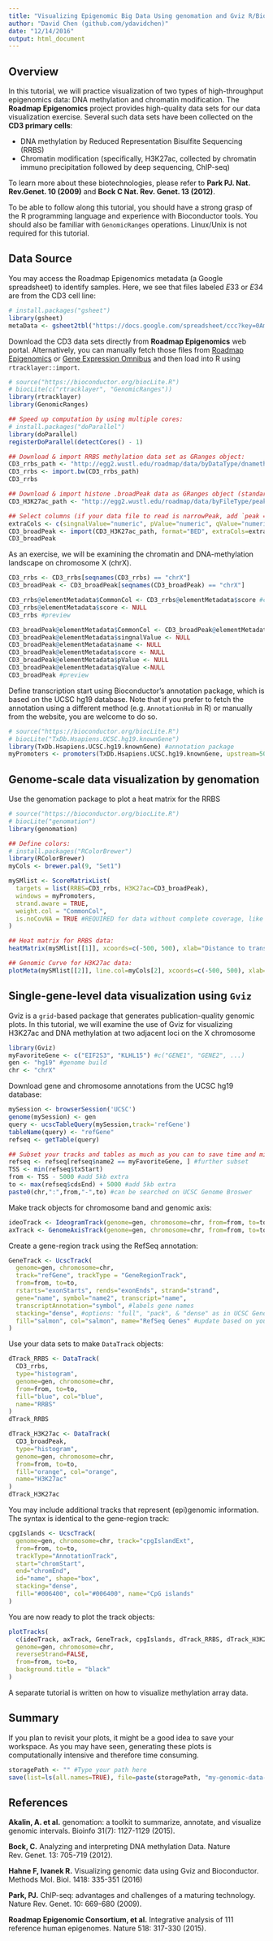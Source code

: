 ```yaml
---
title: "Visualizing Epigenomic Big Data Using genomation and Gviz R/Bioconductor packages"
author: "David Chen (github.com/ydavidchen)"
date: "12/14/2016"
output: html_document
---
```


## Overview

In this tutorial, we will practice visualization of two types of high-throughput epigenomics data: DNA methylation and chromatin modification. The **Roadmap Epigenomics** project provides high-quality data sets for our data visualization exercise. Several such data sets have been collected on the **CD3 primary cells**:

* DNA methylation by Reduced Representation Bisulfite Sequencing (RRBS)
* Chromatin modification (specifically, H3K27ac, collected by chromatin immuno precipitation followed by deep sequencing, ChIP-seq)

To learn more about these biotechnologies, please refer to **Park PJ. Nat. Rev.Genet. 10 (2009)** and **Bock C Nat. Rev. Genet. 13 (2012)**. 

To be able to follow along this tutorial, you should have a strong grasp of the R programming language and experience with Bioconductor tools. You should also be familiar with `GenomicRanges` operations. Linux/Unix is not required for this tutorial.

## Data Source

You may access the Roadmap Epigenomics metadata (a Google spreadsheet) to identify samples. Here, we see that files labeled $E33$ or $E34$ are from the CD3 cell line:

```r
# install.packages("gsheet")
library(gsheet)
metaData <- gsheet2tbl("https://docs.google.com/spreadsheet/ccc?key=0Am6FxqAtrFDwdHU1UC13ZUxKYy1XVEJPUzV6MEtQOXc&usp=sharing#gid=15")
```

Download the CD3 data sets directly from **Roadmap Epigenomics** web portal. Alternatively, you can manually fetch those files from [Roadmap Epigenomics](http://egg2.wustl.edu/roadmap/web_portal/) or [Gene Expression Omnibus](https://www.ncbi.nlm.nih.gov/geo/roadmap/epigenomics/) and then load into R using `rtracklayer::import`.

```r
# source("https://bioconductor.org/biocLite.R")
# biocLite(c("rtracklayer", "GenomicRanges"))
library(rtracklayer)
library(GenomicRanges)

## Speed up computation by using multiple cores:
# install.packages("doParallel")
library(doParallel)
registerDoParallel(detectCores() - 1)

## Download & import RRBS methylation data set as GRanges object:
CD3_rrbs_path <- "http://egg2.wustl.edu/roadmap/data/byDataType/dnamethylation/RRBS/FractionalMethylation_bigwig/E033_RRBS_FractionalMethylation.bigwig"
CD3_rrbs <- import.bw(CD3_rrbs_path)
CD3_rrbs

## Download & import histone .broadPeak data as GRanges object (standard approach):
CD3_H3K27ac_path <- "http://egg2.wustl.edu/roadmap/data/byFileType/peaks/consolidated/broadPeak/E034-H3K27ac.broadPeak.gz"

## Select columns (if your data file to read is narrowPeak, add `peak = "integer"` to the vector):
extraCols <- c(singnalValue="numeric", pValue="numeric", qValue="numeric")
CD3_broadPeak <- import(CD3_H3K27ac_path, format="BED", extraCols=extraCols)
CD3_broadPeak
```

As an exercise, we will be examining the chromatin and DNA-methylation landscape on chromosome X (chrX). 

```r
CD3_rrbs <- CD3_rrbs[seqnames(CD3_rrbs) == "chrX"]
CD3_broadPeak <- CD3_broadPeak[seqnames(CD3_broadPeak) == "chrX"]

CD3_rrbs@elementMetadata$CommonCol <- CD3_rrbs@elementMetadata$score #common column
CD3_rrbs@elementMetadata$score <- NULL
CD3_rrbs #preview

CD3_broadPeak@elementMetadata$CommonCol <- CD3_broadPeak@elementMetadata$singnalValue #common column
CD3_broadPeak@elementMetadata$singnalValue <- NULL
CD3_broadPeak@elementMetadata$name <- NULL
CD3_broadPeak@elementMetadata$score <- NULL
CD3_broadPeak@elementMetadata$pValue <- NULL
CD3_broadPeak@elementMetadata$qValue <-NULL
CD3_broadPeak #preview
```

Define transcription start using Bioconductor's annotation package, which is based on the UCSC hg19 database. Note that if you prefer to fetch the annotation using a different method (e.g. `AnnotationHub` in R) or manually from the website, you are welcome to do so.

```r
# source("https://bioconductor.org/biocLite.R")
# biocLite("TxDb.Hsapiens.UCSC.hg19.knownGene")
library(TxDb.Hsapiens.UCSC.hg19.knownGene) #annotation package
myPromoters <- promoters(TxDb.Hsapiens.UCSC.hg19.knownGene, upstream=500, downstream=500) #adjust as necessary
```

## Genome-scale data visualization by genomation

Use the genomation package to plot a heat matrix for the RRBS 

```r
# source("https://bioconductor.org/biocLite.R")
# biocLite("genomation")
library(genomation)

## Define colors:
# install.packages("RColorBrewer")
library(RColorBrewer)
myCols <- brewer.pal(9, "Set1")

mySMlist <- ScoreMatrixList(
  targets = list(RRBS=CD3_rrbs, H3K27ac=CD3_broadPeak), 
  windows = myPromoters,
  strand.aware = TRUE, 
  weight.col = "CommonCol",
  is.noCovNA = TRUE #REQUIRED for data without complete coverage, like methylation
)

## Heat matrix for RRBS data:
heatMatrix(mySMlist[[1]], xcoords=c(-500, 500), xlab="Distance to transcription start (bp)", main = "chrX 5mC methylation by RRBS in CD3")

## Genomic Curve for H3K27ac data:
plotMeta(mySMlist[[2]], line.col=myCols[2], xcoords=c(-500, 500), xlab="Distance to transcription start (bp)", main="chrX H3K27ac by ChIP-seq in CD3")
```

## Single-gene-level data visualization using `Gviz`

Gviz is a `grid`-based package that generates publication-quality genomic plots. In this tutorial, we will examine the use of Gviz for visualizing H3K27ac and DNA methylation at two adjacent loci on the X chromosome

```r
library(Gviz)
myFavoriteGene <- c("EIF2S3", "KLHL15") #c("GENE1", "GENE2", ...)
gen <- "hg19" #genome build
chr <- "chrX"
```

Download gene and chromosome annotations from the UCSC hg19 database:

```r
mySession <- browserSession('UCSC')
genome(mySession) <- gen
query <- ucscTableQuery(mySession,track='refGene')
tableName(query) <- "refGene"
refseq <- getTable(query)

## Subset your tracks and tables as much as you can to save time and minimize RStudio crashing:
refseq <- refseq[refseq$name2 == myFavoriteGene, ] #further subset
TSS <- min(refseq$txStart)
from <- TSS - 5000 #add 5kb extra 
to <- max(refseq$cdsEnd) + 5000 #add 5kb extra 
paste0(chr,":",from,"-",to) #can be searched on UCSC Genome Broswer
```

Make track objects for chromosome band and genomic axis:

```r
ideoTrack <- IdeogramTrack(genome=gen, chromosome=chr, from=from, to=to)
axTrack <- GenomeAxisTrack(genome=gen, chromosome=chr, from=from, to=to)
```

Create a gene-region track using the RefSeq annotation:

```r
GeneTrack <- UcscTrack(
  genome=gen, chromosome=chr, 
  track="refGene", trackType = "GeneRegionTrack",
  from=from, to=to,
  rstarts="exonStarts", rends="exonEnds", strand="strand",
  gene="name", symbol="name2", transcript="name", 
  transcriptAnnotation="symbol", #labels gene names
  stacking="dense", #options: "full", "pack", & "dense" as in UCSC Genome Browser
  fill="salmon", col="salmon", name="RefSeq Genes" #update based on your choice
)
```

Use your data sets to make `DataTrack` objects:

```r
dTrack_RRBS <- DataTrack(
  CD3_rrbs,
  type="histogram", 
  genome=gen, chromosome=chr,
  from=from, to=to,
  fill="blue", col="blue",
  name="RRBS"
)
dTrack_RRBS

dTrack_H3K27ac <- DataTrack(
  CD3_broadPeak,
  type="histogram", 
  genome=gen, chromosome=chr,
  from=from, to=to,
  fill="orange", col="orange",
  name="H3K27ac"
)
dTrack_H3K27ac
```

You may include additional tracks that represent (epi)genomic information. The syntax is identical to the gene-region track:

```r
cpgIslands <- UcscTrack(
  genome=gen, chromosome=chr, track="cpgIslandExt", 
  from=from, to=to,
  trackType="AnnotationTrack", 
  start="chromStart",
  end="chromEnd", 
  id="name", shape="box",
  stacking="dense",
  fill="#006400", col="#006400", name="CpG islands"
)
```

You are now ready to plot the track objects:

```r
plotTracks(
  c(ideoTrack, axTrack, GeneTrack, cpgIslands, dTrack_RRBS, dTrack_H3K27ac),
  genome=gen, chromosome=chr, 
  reverseStrand=FALSE,
  from=from, to=to,
  background.title = "black"
)
```

A separate tutorial is written on how to visualize methylation array data.

## Summary

If you plan to revisit your plots, it might be a good idea to save your workspace. As you may have seen, generating these plots is computationally intensive and therefore time consuming. 

```r
storagePath <- "" #Type your path here
save(list=ls(all.names=TRUE), file=paste(storagePath, "my-genomic-data-vis-workspace.RData", sep="/"))
```

## References

**Akalin, A. et al.** genomation: a toolkit to summarize, annotate, and visualize genomic intervals. Bioinfo 31(7): 1127-1129 (2015).

**Bock, C.** Analyzing and interpreting DNA methylation Data. Nature Rev. Genet. 13: 705-719 (2012).

**Hahne F, Ivanek R.** Visualizing genomic data using Gviz and Bioconductor. Methods Mol. Biol. 1418: 335-351 (2016)

**Park, PJ.** ChIP-seq: advantages and challenges of a maturing technology. Nature Rev. Genet. 10: 669-680 (2009).

**Roadmap Epigenomic Consortium, et al.** Integrative analysis of 111 reference human epigenomes. Nature 518: 317-330 (2015). 